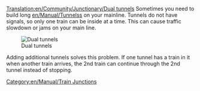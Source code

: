 [[Translation:en/Community/Junctionary/Dual tunnels]]
{{en/Community/Junctionary/Navigation}}
Sometimes you need to build long [[en/Manual/Tunnels]]s on your mainline.  Tunnels do not have signals, so only one train can be inside at a time.  This can cause traffic slowdown or jams on your main line.

[[File:en/Dual tunnels.png|none|frame|Dual tunnels]]

Adding additional tunnels solves this problem.  If one tunnel has a train in it when another train arrives, the 2nd train can continue through the 2nd tunnel instead of stopping.

[[Category:en/Manual/Train Junctions]]